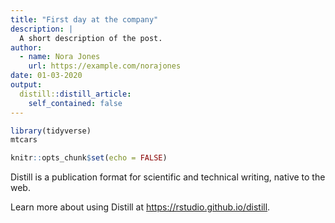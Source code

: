 ```yaml
---
title: "First day at the company"
description: |
  A short description of the post.
author:
  - name: Nora Jones
    url: https://example.com/norajones
date: 01-03-2020
output:
  distill::distill_article:
    self_contained: false
---
```

```r
library(tidyverse)
mtcars
```

```r
knitr::opts_chunk$set(echo = FALSE)
```

Distill is a publication format for scientific and technical writing, native to the web.

Learn more about using Distill at <https://rstudio.github.io/distill>.

